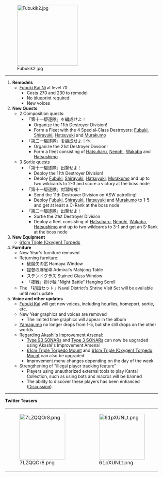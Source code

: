 [[File:Fubukik2.jpg|200px]]
<hr />
# '''Remodels'''
#* [[Fubuki|Fubuki Kai Ni]] at level 70 
#** Costs {{Ammo}}270 and {{Steel}}230 to remodel
#** No blueprint required
#** New voices
# '''New Quests'''
#* 2 Composition quests:
#** 「第十一駆逐隊」を編成せよ！
#*** Organize the 11th Destroyer Division!
#*** Form a Fleet with the 4 Special-Class Destroyers: [[Fubuki]], [[Shirayuki]], [[Hatsuyuki]] and [[Murakumo]]
#** 「第二一駆逐隊」を編成せよ！他
#*** Organize the 21st Destroyer Division!
#*** Form a fleet consisting of [[Hatsuharu]], [[Nenohi]], [[Wakaba]] and [[Hatsushimo]]
#* 3 Sortie quests
#**  「第十一駆逐隊」出撃せよ！
#*** Deploy the 11th Destroyer Division!
#*** Deploy  [[Fubuki]], [[Shirayuki]], [[Hatsuyuki]], [[Murakumo]] and up to two wildcards to 2-3 and score a victory at the boss node
#** 「第十一駆逐隊」対潜哨戒！
#*** Send the 11th Destroyer Division on ASW patrolling!
#*** Deploy  [[Fubuki]], [[Shirayuki]], [[Hatsuyuki]] and [[Murakumo]] to 1-5 and get at least a C-Rank at the boss node
#** 「第二一駆逐隊」出撃せよ！
#*** Sortie the 21st Destroyer Division
#*** Deploy a fleet consisting of [[Hatsuharu]], [[Nenohi]], [[Wakaba]], [[Hatsushimo]] and up to two wildcards to 3-1 and get an S-Rank at the boss node
# '''New Equipment'''
#* [[61cm Triple (Oxygen) Torpedo Mount|61cm Triple (Oxygen) Torpedo]]
# '''Furniture'''
#* New Year's furniture removed
#* Returning furniture:
#** 破魔矢の窓 Hamaya Window
#** 提督の麻雀卓 Admiral's Mahjong Table
#** ステンドグラス Stained Glass Window
#** 「夜戦」掛け軸 "Night Battle" Hanging Scroll
#* The 「初詣セット」Naval District's Shrine Visit Set will be available until next update
# '''Voice and other updates'''
#* [[Fubuki|Fubuki Kai]] will get new voices, including hourlies, homeport, sortie, etc.
#* New Year graphics and voices are removed
#** The limited time graphics will appear in the album
#* [[Yamagumo]] no longer drops from 1-5, but she still drops on the other worlds
#* Regarding [[Akashi's Improvement Arsenal]]:
#** [[Type 93 SONAR]]s and [[Type 3 SONAR]]s can now be upgraded using Akashi's Improvement Arsenal
#** [[61cm Triple Torpedo Mount]] and [[61cm Triple (Oxygen) Torpedo Mount]] can also be upgraded
#** Improvement menu changes depending on the day of the week.
#* Strengthening of "illegal player tracking feature"
#** Players using unauthorized external tools to play Kantai Collection, such as using bots and macros will be banned
#** The ability to discover these players has been enhanced ([[Thread:158853|Discussion]]).
<hr />
'''Twitter Teasers'''
{|
|-
|[[File:7LZQQOr8.png|150px]]
| style="width:10px;" |
|[[File:61pXUNLt.png|150px]]
| style="width:10px;" |
|[[File:2015 01 09teaser3.png|150px]]
|}